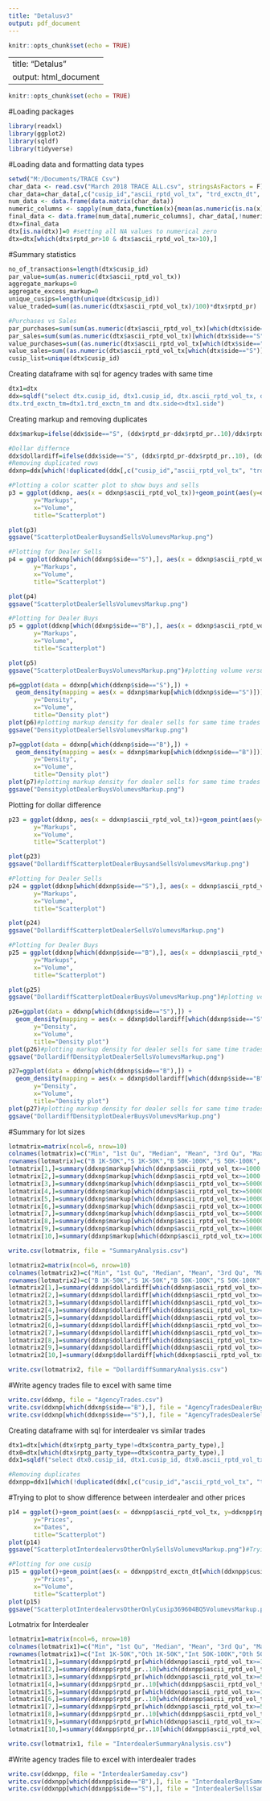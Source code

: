 ---
title: "Detalusv3"
output: pdf_document
---

```{r setup, include=FALSE}
knitr::opts_chunk$set(echo = TRUE)
```

---
title: "Detalus"
output: html_document
---

```{r setup, include=FALSE}
knitr::opts_chunk$set(echo = TRUE)
```

#Loading packages
```{r}
library(readxl)
library(ggplot2)
library(sqldf)
library(tidyverse)
```
#Loading data and formatting data types
```{r}
setwd("M:/Documents/TRACE Csv") 
char_data <- read.csv("March 2018 TRACE ALL.csv", stringsAsFactors = F) 
char_data=char_data[,c("cusip_id","ascii_rptd_vol_tx", "trd_exctn_dt", "trd_exctn_tm","trans_dt","rptd_pr", "side", "rptg_party_type", "contra_party_type" )]#reading in csv file
num_data <- data.frame(data.matrix(char_data))
numeric_columns <- sapply(num_data,function(x){mean(as.numeric(is.na(x)))<0.5})
final_data <- data.frame(num_data[,numeric_columns], char_data[,!numeric_columns]) #processing file to get correct variables for character and numeric
dtx=final_data
dtx[is.na(dtx)]=0 #setting all NA values to numerical zero
dtx=dtx[which(dtx$rptd_pr>10 & dtx$ascii_rptd_vol_tx>10),]
```

#Summary statistics
```{r}
no_of_transactions=length(dtx$cusip_id)
par_value=sum(as.numeric(dtx$ascii_rptd_vol_tx))
aggregate_markups=0
aggregate_excess_markup=0
unique_cusips=length(unique(dtx$cusip_id))
value_traded=sum((as.numeric(dtx$ascii_rptd_vol_tx)/100)*dtx$rptd_pr)

#Purchases vs Sales
par_purchases=sum(sum(as.numeric(dtx$ascii_rptd_vol_tx)[which(dtx$side=="B")]))
par_sales=sum(sum(as.numeric(dtx$ascii_rptd_vol_tx)[which(dtx$side=="S")]))
value_purchases=sum((as.numeric(dtx$ascii_rptd_vol_tx[which(dtx$side=="B")])/100)*dtx$rptd_pr[which(dtx$side=="B")])
value_sales=sum((as.numeric(dtx$ascii_rptd_vol_tx[which(dtx$side=="S")])/100)*dtx$rptd_pr[which(dtx$side=="S")])
cusip_list=unique(dtx$cusip_id)
```

Creating dataframe with sql for agency trades with same time
```{r}
dtx1=dtx
ddx=sqldf("select dtx.cusip_id, dtx1.cusip_id, dtx.ascii_rptd_vol_tx, dtx1.ascii_rptd_vol_tx ,dtx.trd_exctn_dt, dtx1.trd_exctn_dt, dtx.trd_exctn_tm, dtx1.trd_exctn_tm, dtx.rptd_pr, dtx1.rptd_pr, dtx.side, dtx1.side from dtx join dtx1 on dtx.cusip_id=dtx1.cusip_id and dtx.ascii_rptd_vol_tx=dtx1.ascii_rptd_vol_tx and dtx.trd_exctn_dt=dtx1.trd_exctn_dt and
dtx.trd_exctn_tm=dtx1.trd_exctn_tm and dtx.side<>dtx1.side")

```
Creating markup and removing duplicates
```{r}
ddx$markup=ifelse(ddx$side=="S", (ddx$rptd_pr-ddx$rptd_pr..10)/ddx$rptd_pr, (ddx$rptd_pr..10-ddx$rptd_pr)/ddx$rptd_pr..10) #defining a column for markup

#Dollar differnce
ddx$dollardiff=ifelse(ddx$side=="S", (ddx$rptd_pr-ddx$rptd_pr..10), (ddx$rptd_pr..10-ddx$rptd_pr))
#Removing duplicated rows
ddxnp=ddx[which(!duplicated(ddx[,c("cusip_id","ascii_rptd_vol_tx", "trd_exctn_dt", "trd_exctn_tm", "rptd_pr")])==T),]
```

```{r}
#Plotting a color scatter plot to show buys and sells
p3 = ggplot(ddxnp, aes(x = ddxnp$ascii_rptd_vol_tx))+geom_point(aes(y=ddxnp$markup, col=ddxnp$side, alpha=.5)) + xlim(c(0, 5000000)) + ylim(c(0, .17)) + labs(subtitle="Volume vs Markups", 
       y="Markups", 
       x="Volume", 
       title="Scatterplot")

plot(p3)
ggsave("ScatterplotDealerBuysandSellsVolumevsMarkup.png")

#Plotting for Dealer Sells
p4 = ggplot(ddxnp[which(ddxnp$side=="S"),], aes(x = ddxnp$ascii_rptd_vol_tx[which(ddxnp$side=="S")],y=ddxnp$markup[which(ddxnp$side=="S")]) )+geom_point(color='darkblue') + xlim(c(0, 5000000)) + ylim(c(0, .17)) + labs(subtitle="Volume vs Markups Dealer Sells", 
       y="Markups", 
       x="Volume", 
       title="Scatterplot") 

plot(p4)
ggsave("ScatterplotDealerSellsVolumevsMarkup.png")

#Plotting for Dealer Buys
p5 = ggplot(ddxnp[which(ddxnp$side=="B"),], aes(x = ddxnp$ascii_rptd_vol_tx[which(ddxnp$side=="B")],y=ddxnp$markup[which(ddxnp$side=="B")]) )+geom_point(color='red') + xlim(c(0, 5000000)) + ylim(c(0, .17)) + labs(subtitle="Volume vs Markups Dealer Buys", 
       y="Markups", 
       x="Volume", 
       title="Scatterplot") 

plot(p5)
ggsave("ScatterplotDealerBuysVolumevsMarkup.png")#plotting volume versus markup for dealer sells for same time trades

p6=ggplot(data = ddxnp[which(ddxnp$side=="S"),]) + 
  geom_density(mapping = aes(x = ddxnp$markup[which(ddxnp$side=="S")]))+ xlim(c(-0.1,0.1)) + labs(subtitle="Volume vs Markups Dealer Sells", 
       y="Density", 
       x="Volume", 
       title="Density plot") 
plot(p6)#plotting markup density for dealer sells for same time trades
ggsave("DensityplotDealerSellsVolumevsMarkup.png")

p7=ggplot(data = ddxnp[which(ddxnp$side=="B"),]) + 
  geom_density(mapping = aes(x = ddxnp$markup[which(ddxnp$side=="B")]))+ xlim(c(-0.1, 0.1))  + labs(subtitle="Volume vs Markups Dealer Buys", 
       y="Density", 
       x="Volume", 
       title="Density plot") 
plot(p7)#plotting markup density for dealer sells for same time trades
ggsave("DensityplotDealerBuysVolumevsMarkup.png")


```

Plotting for dollar difference
```{r}
p23 = ggplot(ddxnp, aes(x = ddxnp$ascii_rptd_vol_tx))+geom_point(aes(y=ddxnp$dollardiff, col=ddxnp$side, alpha=.5)) + xlim(c(0, 5000000)) + ylim(c(0, 20)) + labs(subtitle="Volume vs Markups", 
       y="Markups", 
       x="Volume", 
       title="Scatterplot")

plot(p23)
ggsave("DollardiffScatterplotDealerBuysandSellsVolumevsMarkup.png")

#Plotting for Dealer Sells
p24 = ggplot(ddxnp[which(ddxnp$side=="S"),], aes(x = ddxnp$ascii_rptd_vol_tx[which(ddxnp$side=="S")],y=ddxnp$dollardiff[which(ddxnp$side=="S")]) )+geom_point(color='darkblue') + xlim(c(0, 5000000)) + ylim(c(0, 20)) + labs(subtitle="Volume vs Markups Dealer Sells", 
       y="Markups", 
       x="Volume", 
       title="Scatterplot") 

plot(p24)
ggsave("DollardiffScatterplotDealerSellsVolumevsMarkup.png")

#Plotting for Dealer Buys
p25 = ggplot(ddxnp[which(ddxnp$side=="B"),], aes(x = ddxnp$ascii_rptd_vol_tx[which(ddxnp$side=="B")],y=ddxnp$dollardiff[which(ddxnp$side=="B")]) )+geom_point(color='red') + xlim(c(0, 5000000)) + ylim(c(0, 20)) + labs(subtitle="Volume vs Markups Dealer Buys", 
       y="Markups", 
       x="Volume", 
       title="Scatterplot") 

plot(p25)
ggsave("DollardiffScatterplotDealerBuysVolumevsMarkup.png")#plotting volume versus markup for dealer sells for same time trades

p26=ggplot(data = ddxnp[which(ddxnp$side=="S"),]) + 
  geom_density(mapping = aes(x = ddxnp$dollardiff[which(ddxnp$side=="S")]))+ xlim(c(-0.1,0.1)) + labs(subtitle="Volume vs Markups Dealer Sells", 
       y="Density", 
       x="Volume", 
       title="Density plot") 
plot(p26)#plotting markup density for dealer sells for same time trades
ggsave("DollardiffDensityplotDealerSellsVolumevsMarkup.png")

p27=ggplot(data = ddxnp[which(ddxnp$side=="B"),]) + 
  geom_density(mapping = aes(x = ddxnp$dollardiff[which(ddxnp$side=="B")]))+ xlim(c(-0.1, 0.1))  + labs(subtitle="Volume vs Markups Dealer Buys", 
       y="Density", 
       x="Volume", 
       title="Density plot") 
plot(p27)#plotting markup density for dealer sells for same time trades
ggsave("DollardiffDensityplotDealerBuysVolumevsMarkup.png")

```

#Summary for lot sizes
```{r}
lotmatrix=matrix(ncol=6, nrow=10)
colnames(lotmatrix)=c("Min", "1st Qu", "Median", "Mean", "3rd Qu", "Max")
rownames(lotmatrix)=c("B 1K-50K","S 1K-50K","B 50K-100K","S 50K-100K", "B 100K-500K","S 100K-500K","B 500K-1000K","S 100K-500K","B 1MM-5MM","S 1MM-5MM")
lotmatrix[1,]=summary(ddxnp$markup[which(ddxnp$ascii_rptd_vol_tx>=1000 & ddxnp$ascii_rptd_vol_tx<50000 & ddxnp$side=="B")])
lotmatrix[2,]=summary(ddxnp$markup[which(ddxnp$ascii_rptd_vol_tx>=1000 & ddxnp$ascii_rptd_vol_tx<50000 & ddxnp$side=="S")])
lotmatrix[3,]=summary(ddxnp$markup[which(ddxnp$ascii_rptd_vol_tx>=50000 & ddxnp$ascii_rptd_vol_tx<100000 & ddxnp$side=="B")])
lotmatrix[4,]=summary(ddxnp$markup[which(ddxnp$ascii_rptd_vol_tx>=50000 & ddxnp$ascii_rptd_vol_tx<100000 & ddxnp$side=="S")])
lotmatrix[5,]=summary(ddxnp$markup[which(ddxnp$ascii_rptd_vol_tx>=100000 & ddxnp$ascii_rptd_vol_tx<500000 & ddxnp$side=="B")])
lotmatrix[6,]=summary(ddxnp$markup[which(ddxnp$ascii_rptd_vol_tx>=100000 & ddxnp$ascii_rptd_vol_tx<500000 & ddxnp$side=="S")])
lotmatrix[7,]=summary(ddxnp$markup[which(ddxnp$ascii_rptd_vol_tx>=500000 & ddxnp$ascii_rptd_vol_tx<1000000 & ddxnp$side=="B")] )
lotmatrix[8,]=summary(ddxnp$markup[which(ddxnp$ascii_rptd_vol_tx>=500000 & ddxnp$ascii_rptd_vol_tx<1000000 & ddxnp$side=="S")] )
lotmatrix[9,]=summary(ddxnp$markup[which(ddxnp$ascii_rptd_vol_tx>=1000000 & ddxnp$ascii_rptd_vol_tx<5000000 & ddxnp$side=="B")])
lotmatrix[10,]=summary(ddxnp$markup[which(ddxnp$ascii_rptd_vol_tx>=1000000 & ddxnp$ascii_rptd_vol_tx<5000000 & ddxnp$side=="S")])

write.csv(lotmatrix, file = "SummaryAnalysis.csv")

lotmatrix2=matrix(ncol=6, nrow=10)
colnames(lotmatrix2)=c("Min", "1st Qu", "Median", "Mean", "3rd Qu", "Max")
rownames(lotmatrix2)=c("B 1K-50K","S 1K-50K","B 50K-100K","S 50K-100K", "B 100K-500K","S 100K-500K","B 500K-1000K","S 100K-500K","B 1MM-5MM","S 1MM-5MM")
lotmatrix2[1,]=summary(ddxnp$dollardiff[which(ddxnp$ascii_rptd_vol_tx>=1000 & ddxnp$ascii_rptd_vol_tx<50000 & ddxnp$side=="B")])
lotmatrix2[2,]=summary(ddxnp$dollardiff[which(ddxnp$ascii_rptd_vol_tx>=1000 & ddxnp$ascii_rptd_vol_tx<50000 & ddxnp$side=="S")])
lotmatrix2[3,]=summary(ddxnp$dollardiff[which(ddxnp$ascii_rptd_vol_tx>=50000 & ddxnp$ascii_rptd_vol_tx<100000 & ddxnp$side=="B")])
lotmatrix2[4,]=summary(ddxnp$dollardiff[which(ddxnp$ascii_rptd_vol_tx>=50000 & ddxnp$ascii_rptd_vol_tx<100000 & ddxnp$side=="S")])
lotmatrix2[5,]=summary(ddxnp$dollardiff[which(ddxnp$ascii_rptd_vol_tx>=100000 & ddxnp$ascii_rptd_vol_tx<500000 & ddxnp$side=="B")])
lotmatrix2[6,]=summary(ddxnp$dollardiff[which(ddxnp$ascii_rptd_vol_tx>=100000 & ddxnp$ascii_rptd_vol_tx<500000 & ddxnp$side=="S")])
lotmatrix2[7,]=summary(ddxnp$dollardiff[which(ddxnp$ascii_rptd_vol_tx>=500000 & ddxnp$ascii_rptd_vol_tx<1000000 & ddxnp$side=="B")] )
lotmatrix2[8,]=summary(ddxnp$dollardiff[which(ddxnp$ascii_rptd_vol_tx>=500000 & ddxnp$ascii_rptd_vol_tx<1000000 & ddxnp$side=="S")] )
lotmatrix2[9,]=summary(ddxnp$dollardiff[which(ddxnp$ascii_rptd_vol_tx>=1000000 & ddxnp$ascii_rptd_vol_tx<5000000 & ddxnp$side=="B")])
lotmatrix2[10,]=summary(ddxnp$dollardiff[which(ddxnp$ascii_rptd_vol_tx>=1000000 & ddxnp$ascii_rptd_vol_tx<5000000 & ddxnp$side=="S")])

write.csv(lotmatrix2, file = "DollardiffSummaryAnalysis.csv")

```


#Write agency trades file to excel with same time
```{r}
write.csv(ddxnp, file = "AgencyTrades.csv")
write.csv(ddxnp[which(ddxnp$side=="B"),], file = "AgencyTradesDealerBuys.csv")
write.csv(ddxnp[which(ddxnp$side=="S"),], file = "AgencyTradesDealerSells.csv")

```








Creating dataframe with sql for interdealer vs similar trades
```{r}

dtx1=dtx[which(dtx$rptg_party_type!=dtx$contra_party_type),]
dtx0=dtx[which(dtx$rptg_party_type==dtx$contra_party_type),]
ddx1=sqldf("select dtx0.cusip_id, dtx1.cusip_id, dtx0.ascii_rptd_vol_tx, dtx1.ascii_rptd_vol_tx ,dtx0.trd_exctn_dt, dtx1.trd_exctn_dt, dtx0.trd_exctn_tm, dtx1.trd_exctn_tm, dtx0.rptd_pr, dtx1.rptd_pr, dtx0.side, dtx1.side, dtx0.contra_party_type,dtx0.rptg_party_type,dtx1.contra_party_type,dtx1.rptg_party_type from dtx0 join dtx1 on dtx0.cusip_id=dtx1.cusip_id and dtx0.ascii_rptd_vol_tx=dtx1.ascii_rptd_vol_tx and dtx0.trd_exctn_dt=dtx1.trd_exctn_dt and dtx0.side=dtx1.side and dtx0.rptd_pr<>dtx1.rptd_pr")

#Removing duplicates
ddxnpp=ddx1[which(!duplicated(ddx[,c("cusip_id","ascii_rptd_vol_tx", "trd_exctn_dt", "rptd_pr")])==T),]

```
#Trying to plot to show difference between interdealer and other prices
```{r}


p14 = ggplot()+geom_point(aes(x = ddxnpp$ascii_rptd_vol_tx, y=ddxnpp$rptd_pr), data=ddxnpp, color='red', alpha=.5) + geom_point(aes(x = ddxnpp$ascii_rptd_vol_tx, y=ddxnpp$rptd_pr..10), data=ddxnpp, shape = 17,colour = 'grey', alpha=.7)+ylim(c(90, 150)) + labs(subtitle="Volume vs Prices", 
       y="Prices", 
       x="Dates", 
       title="Scatterplot")
plot(p14)
ggsave("ScatterplotInterdealervsOtherOnlySellsVolumevsMarkup.png")#Trying to compare interdealer prices to other prices

#Plotting for one cusip
p15 = ggplot()+geom_point(aes(x = ddxnpp$trd_exctn_dt[which(ddxnpp$cusip_id=="369604BQ5")], y=ddxnpp$rptd_pr[which(ddxnpp$cusip_id=="369604BQ5")]), data=ddxnpp[which(ddxnpp$cusip_id=="369604BQ5"),], color='red', alpha=.5) + geom_point(aes(x = ddxnpp$trd_exctn_dt[which(ddxnpp$cusip_id=="369604BQ5")], y=ddxnpp$rptd_pr..10[which(ddxnpp$cusip_id=="369604BQ5")]), data=ddxnpp[which(ddxnpp$cusip_id=="369604BQ5"),], shape = 17,colour = 'grey', alpha=.7)+ylim(c(70, 100)) + labs(subtitle="Volume vs Prices", 
       y="Prices", 
       x="Volume", 
       title="Scatterplot")
plot(p15)
ggsave("ScatterplotInterdealervsOtherOnlyCusip369604BQ5VolumevsMarkup.png")
```
Lotmatrix for Interdealer
```{r}

lotmatrix1=matrix(ncol=6, nrow=10)
colnames(lotmatrix1)=c("Min", "1st Qu", "Median", "Mean", "3rd Qu", "Max")
rownames(lotmatrix1)=c("Int 1K-50K","Oth 1K-50K","Int 50K-100K","Oth 50K-100K", "Int 100K-500K","Oth 100K-500K","Int 500K-1000K","Oth 100K-500K","Int 1MM-5MM","Oth 1MM-5MM")
lotmatrix1[1,]=summary(ddxnpp$rptd_pr[which(ddxnpp$ascii_rptd_vol_tx>=1000 & ddxnpp$ascii_rptd_vol_tx<50000 & ddxnpp$side=="S")])
lotmatrix1[2,]=summary(ddxnpp$rptd_pr..10[which(ddxnpp$ascii_rptd_vol_tx>=1000 & ddxnpp$ascii_rptd_vol_tx<50000 & ddxnpp$side=="S")])
lotmatrix1[3,]=summary(ddxnpp$rptd_pr[which(ddxnpp$ascii_rptd_vol_tx>=50000 & ddxnpp$ascii_rptd_vol_tx<100000 & ddxnpp$side=="S")])
lotmatrix1[4,]=summary(ddxnpp$rptd_pr..10[which(ddxnpp$ascii_rptd_vol_tx>=50000 & ddxnpp$ascii_rptd_vol_tx<100000 & ddxnpp$side=="S")])
lotmatrix1[5,]=summary(ddxnpp$rptd_pr[which(ddxnpp$ascii_rptd_vol_tx>=100000 & ddxnpp$ascii_rptd_vol_tx<500000 & ddxnpp$side=="S")])
lotmatrix1[6,]=summary(ddxnpp$rptd_pr..10[which(ddxnpp$ascii_rptd_vol_tx>=100000 & ddxnpp$ascii_rptd_vol_tx<500000 & ddxnpp$side=="S")])
lotmatrix1[7,]=summary(ddxnpp$rptd_pr[which(ddxnpp$ascii_rptd_vol_tx>=500000 & ddxnpp$ascii_rptd_vol_tx<1000000 & ddxnpp$side=="S")] )
lotmatrix1[8,]=summary(ddxnpp$rptd_pr..10[which(ddxnpp$ascii_rptd_vol_tx>=500000 & ddxnpp$ascii_rptd_vol_tx<1000000 & ddxnpp$side=="S")] )
lotmatrix1[9,]=summary(ddxnpp$rptd_pr[which(ddxnpp$ascii_rptd_vol_tx>=1000000 & ddxnpp$ascii_rptd_vol_tx<5000000 & ddxnpp$side=="S")])
lotmatrix1[10,]=summary(ddxnpp$rptd_pr..10[which(ddxnpp$ascii_rptd_vol_tx>=1000000 & ddxnpp$ascii_rptd_vol_tx<5000000 & ddxnpp$side=="S")])

write.csv(lotmatrix1, file = "InterdealerSummaryAnalysis.csv")
```

#Write agency trades file to excel with interdealer trades
```{r}
write.csv(ddxnpp, file = "InterdealerSameday.csv")
write.csv(ddxnpp[which(ddxnpp$side=="B"),], file = "InterdealerBuysSameDay.csv")
write.csv(ddxnpp[which(ddxnpp$side=="S"),], file = "InterdealerSellsSameDay.csv")

```